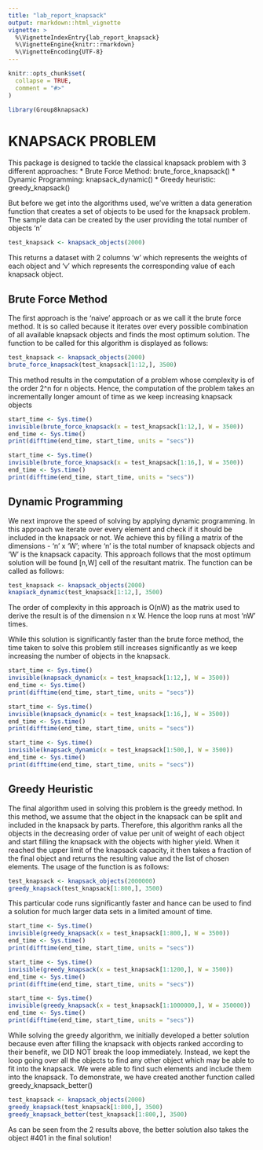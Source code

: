 ```yaml
---
title: "lab_report_knapsack"
output: rmarkdown::html_vignette
vignette: >
  %\VignetteIndexEntry{lab_report_knapsack}
  %\VignetteEngine{knitr::rmarkdown}
  %\VignetteEncoding{UTF-8}
---
```


```r
knitr::opts_chunk$set(
  collapse = TRUE,
  comment = "#>"
)
```

```r
library(Group8knapsack)
```
# KNAPSACK PROBLEM

This package is designed to tackle the classical knapsack problem with 3 different approaches: 
* Brute Force Method: brute_force_knapsack()
* Dynamic Programming: knapsack_dynamic()
* Greedy heuristic: greedy_knapsack()

But before we get into the algorithms used, we've written a data generation function that creates a set of objects to be used for the knapsack problem. The sample data can be created by the user providing the total number of objects 'n'

```r
test_knapsack <- knapsack_objects(2000)
```

This returns a dataset with 2 columns 'w' which represents the weights of each object and 'v' which represents the corresponding value of each knapsack object.

## Brute Force Method

The first approach is the 'naive' approach or as we call it the brute force method. It is so called because it iterates over every possible combination of all available knapsack objects and finds the most optimum solution. The function to be called for this algorithm is displayed as follows:

```r
test_knapsack <- knapsack_objects(2000)
brute_force_knapsack(test_knapsack[1:12,], 3500)
```

This method results in the computation of a problem whose complexity is of the order 2^n for n objects. Hence, the computation of the problem takes an incrementally longer amount of time as we keep increasing knapsack objects

``` r
start_time <- Sys.time()
invisible(brute_force_knapsack(x = test_knapsack[1:12,], W = 3500))
end_time <- Sys.time()
print(difftime(end_time, start_time, units = "secs"))
```

``` r
start_time <- Sys.time()
invisible(brute_force_knapsack(x = test_knapsack[1:16,], W = 3500))
end_time <- Sys.time()
print(difftime(end_time, start_time, units = "secs"))
```

## Dynamic Programming

We next improve the speed of solving by applying dynamic programming. In this approach we iterate over every element and check if it should be included in the knapsack or not. We achieve this by filling a matrix of the dimensions - 'n' x 'W'; where 'n' is the total number of knapsack objects and 'W' is the knapsack capacity. This approach follows that the most optimum solution will be found [n,W] cell of the resultant matrix. The function can be called as follows:

``` r
test_knapsack <- knapsack_objects(2000)
knapsack_dynamic(test_knapsack[1:12,], 3500)
```

The order of complexity in this approach is O(nW) as the matrix used to derive the result is of the dimension n x W. Hence the loop runs at most 'nW' times.

While this solution is significantly faster than the brute force method, the time taken to solve this problem still increases significantly as we keep increasing the number of objects in the knapsack.

``` r
start_time <- Sys.time()
invisible(knapsack_dynamic(x = test_knapsack[1:12,], W = 3500))
end_time <- Sys.time()
print(difftime(end_time, start_time, units = "secs"))
```

``` r
start_time <- Sys.time()
invisible(knapsack_dynamic(x = test_knapsack[1:16,], W = 3500))
end_time <- Sys.time()
print(difftime(end_time, start_time, units = "secs"))
```

``` r
start_time <- Sys.time()
invisible(knapsack_dynamic(x = test_knapsack[1:500,], W = 3500))
end_time <- Sys.time()
print(difftime(end_time, start_time, units = "secs"))
```

## Greedy Heuristic

The final algorithm used in solving this problem is the greedy method. In this method, we assume that the object in the knapsack can be split and included in the knapsack by parts. Therefore, this algorithm ranks all the objects in the decreasing order of value per unit of weight of each object and start filling the knapsack with the objects with higher yield. When it reached the upper limit of the knapsack capacity, it then takes a fraction of the final object and returns the resulting value and the list of chosen elements. The usage of the function is as follows:

``` r
test_knapsack <- knapsack_objects(2000000)
greedy_knapsack(test_knapsack[1:800,], 3500)
```

This particular code runs significantly faster and hance can be used to find a solution for much larger data sets in a limited amount of time.

``` r
start_time <- Sys.time()
invisible(greedy_knapsack(x = test_knapsack[1:800,], W = 3500))
end_time <- Sys.time()
print(difftime(end_time, start_time, units = "secs"))
```

``` r
start_time <- Sys.time()
invisible(greedy_knapsack(x = test_knapsack[1:1200,], W = 3500))
end_time <- Sys.time()
print(difftime(end_time, start_time, units = "secs"))
```

``` r
start_time <- Sys.time()
invisible(greedy_knapsack(x = test_knapsack[1:1000000,], W = 350000))
end_time <- Sys.time()
print(difftime(end_time, start_time, units = "secs"))
```

While solving the greedy algorithm, we initially developed a better solution because even after filling the knapsack with objects ranked according to their benefit, we DID NOT break the loop immediately. Instead, we kept the loop going over all the objects to find any other object which may be able to fit into the knapsack. We were able to find such elements and include them into the knapsack. To demonstrate, we have created another function called greedy_knapsack_better()

```r
test_knapsack <- knapsack_objects(2000)
greedy_knapsack(test_knapsack[1:800,], 3500)
greedy_knapsack_better(test_knapsack[1:800,], 3500)
```

As can be seen from the 2 results above, the better solution also takes the object #401 in the final solution!

